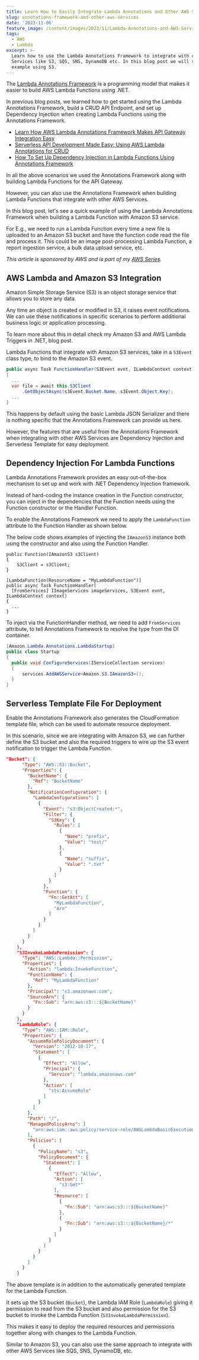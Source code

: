 ```yaml
---
title: Learn How to Easily Integrate Lambda Annotations and Other AWS Services
slug: annotations-framework-and-other-aws-services
date: '2023-11-06'
feature_image: /content/images/2023/11/Lambda-Annotations-and-AWS-Services.png
tags:
  - AWS
  - Lambda
excerpt: >-
  Learn how to use the Lambda Annotations Framework to integrate with other AWS
  Services like S3, SQS, SNS, DynamoDB etc. In this blog post we will see an
  example using S3.
---
```

The [Lambda Annotations Framework](https://github.com/aws/aws-lambda-dotnet/blob/master/Libraries/src/Amazon.Lambda.Annotations/README.md?ref=rahulpnath.com) is a programming model that makes it easier to build AWS Lambda Functions using .NET.

In previous blog posts, we learned how to get started using the Lambda Annotations Framework, build a CRUD API Endpoint, and set up Dependency Injection when creating Lambda Functions using the Annotations Framework.

-   [Learn How AWS Lambda Annotations Framework Makes API Gateway Integration Easy](/blog/aws-lambda-annotation-framework/)
-   [Serverless API Development Made Easy: Using AWS Lambda Annotations for CRUD](/blog/lambda-annotation-framework-crud-api/)
-   [How To Set Up Dependency Injection in Lambda Functions Using Annotations Framework](/blog/lambda-annotations-dependency-injection/)

In all the above scenarios we used the Annotations Framework along with building Lambda Functions for the API Gateway.

<EmbedCard src="https://www.youtube.com/embed/RhGQSTVhfls?feature=oembed" title="Lambda Annotations & AWS Services |  .NET ON AWS | Serverless | Amazon" />

However, you can also use the Annotations Framework when building Lambda Functions that integrate with other AWS Services.

In this blog post, let's see a quick example of using the Lambda Annotations Framework when building a Lambda Function with Amazon S3 service.

For E.g., we need to run a Lambda Function every time a new file is uploaded to an Amazon S3 bucket and have the function code read the file and process it. This could be an image post-processing Lambda Function, a report ingestion service, a bulk data upload service, etc.

_This article is sponsored by AWS and is part of my_ [_AWS Series_](/blog/tag/aws/)_._

## AWS Lambda and Amazon S3 Integration

Amazon Simple Storage Service (S3) is an object storage service that allows you to store any data.

Any time an object is created or modified in S3, it raises event notifications. We can use these notifications in specific scenarios to perform additional business logic or application processing.

To learn more about this in detail check my Amazon S3 and AWS Lambda Triggers in .NET, blog post.

<BookmarkCard href="/blog/amazon-s3-lambda-triggers-dotnet/" title="Amazon S3 and AWS Lambda Triggers in .NET" description="Amazon S3 raises event notifications when Objects are created and modified. Learn how to use this to trigger Lambda Functions in .NET and the different configuration associated with processing the notification messages." icon="/content/images/size/w256h256/2022/10/logo-512x512.png" />

Lambda Functions that integrate with Amazon S3 services, take in a `S3Event` class type, to bind to the Amazon S3 event.

```csharp
public async Task FunctionHandler(S3Event evnt, ILambdaContext context)
{
  ...
  var file = await this.S3Client
      .GetObjectAsync(s3Event.Bucket.Name, s3Event.Object.Key);
  ...
}
```

This happens by default using the basic Lambda JSON Serializer and there is nothing specific that the Annotations Framework can provide us here.

However, the features that are useful from the Annotations Framework when integrating with other AWS Services are Dependency Injection and Serverless Template for easy deployment.

## Dependency Injection For Lambda Functions

Lambda Annotations Framework provides an easy out-of-the-box mechanism to set up and work with .NET Dependency Injection framework.

Instead of hard-coding the instance creation in the Function constructor, you can inject in the dependencies that the Function needs using the Function constructor or the Handler Function.

To enable the Annotations Framework we need to apply the `LambdaFunction` attribute to the Function Handler as shown below.

The below code shows examples of injecting the `IAmazonS3` instance both using the constructor and also using the Function Handler.

```chsarp
public Function(IAmazonS3 s3Client)
{
    S3Client = s3Client;
}

[LambdaFunction(ResourceName = "MyLambdaFunction")]
public async Task FunctionHandler(
  [FromServices] IImageServices imageServices, S3Event evnt, ILambdaContext context)
{
  ...
}

```

To inject via the FunctionHandler method, we need to add `FromServices` attribute, to tell Annotations Framework to resolve the type from the DI container.

```csharp
[Amazon.Lambda.Annotations.LambdaStartup]
public class Startup
{
  public void ConfigureServices(IServiceCollection services)
  {
      services.AddAWSService<Amazon.S3.IAmazonS3>();
  }
}

```

## Serverless Template File For Deployment

Enable the Annotations Framework also generates the CloudFormation template file, which can be used to automate resource deployment.

In this scenario, since we are integrating with Amazon S3, we can further define the S3 bucket and also the required triggers to wire up the S3 event notification to trigger the Lambda Function.

```json
"Bucket": {
      "Type": "AWS::S3::Bucket",
      "Properties": {
        "BucketName": {
          "Ref": "BucketName"
        },
        "NotificationConfiguration": {
          "LambdaConfigurations": [
            {
              "Event": "s3:ObjectCreated:*",
              "Filter": {
                "S3Key": {
                  "Rules": [
                    {
                      "Name": "prefix",
                      "Value": "test/"
                    },
                    {
                      "Name": "suffix",
                      "Value": ".txt"
                    }
                  ]
                }
              },
              "Function": {
                "Fn::GetAtt": [
                  "MyLambdaFunction",
                  "Arn"
                ]
              }
            }
          ]
        }
      }
    },
    "S3InvokeLambdaPermission": {
      "Type": "AWS::Lambda::Permission",
      "Properties": {
        "Action": "lambda:InvokeFunction",
        "FunctionName": {
          "Ref": "MyLambdaFunction"
        },
        "Principal": "s3.amazonaws.com",
        "SourceArn": {
          "Fn::Sub": "arn:aws:s3:::${BucketName}"
        }
      }
    },
    "LambdaRole": {
      "Type": "AWS::IAM::Role",
      "Properties": {
        "AssumeRolePolicyDocument": {
          "Version": "2012-10-17",
          "Statement": [
            {
              "Effect": "Allow",
              "Principal": {
                "Service": "lambda.amazonaws.com"
              },
              "Action": [
                "sts:AssumeRole"
              ]
            }
          ]
        },
        "Path": "/",
        "ManagedPolicyArns": [
          "arn:aws:iam::aws:policy/service-role/AWSLambdaBasicExecutionRole"
        ],
        "Policies": [
          {
            "PolicyName": "s3",
            "PolicyDocument": {
              "Statement": [
                {
                  "Effect": "Allow",
                  "Action": [
                    "s3:Get*"
                  ],
                  "Resource": [
                    {
                      "Fn::Sub": "arn:aws:s3:::${BucketName}"
                    },
                    {
                      "Fn::Sub": "arn:aws:s3:::${BucketName}/*"
                    }
                  ]
                }
              ]
            }
          }
        ]
      }
    }
```

The above template is in addition to the automatically generated template for the Lambda Function.

It sets up the S3 bucket (`Bucket`), the Lambda IAM Role (`LambdaRole`) giving it permission to read from the S3 bucket and also permission for the S3 bucket to invoke the Lambda Function (`S3InvokeLambdaPermission`).

This makes it easy to deploy the required resources and permissions together along with changes to the Lambda Function.

Similar to Amazon S3, you can also use the same approach to integrate with other AWS Services like SQS, SNS, DynamoDB, etc.
